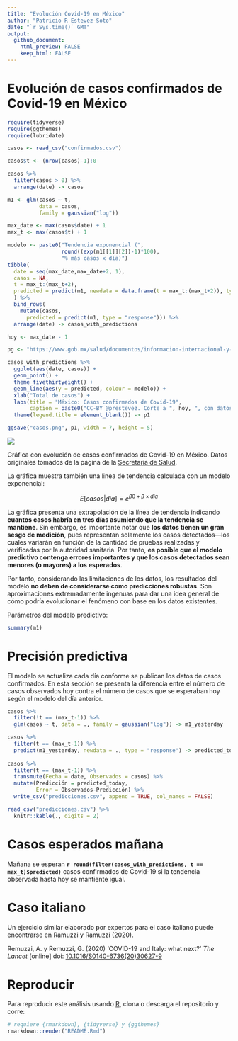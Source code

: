 ```yaml
---
title: "Evolución Covid-19 en México"
author: "Patricio R Estevez-Soto"
date: "`r Sys.time()` GMT"
output: 
  github_document:
    html_preview: FALSE
    keep_html: FALSE
---
```


# Evolución de casos confirmados de Covid-19 en México

```r

require(tidyverse)
require(ggthemes)
require(lubridate)

casos <- read_csv("confirmados.csv")

casos$t <- (nrow(casos)-1):0

casos %>%
  filter(casos > 0) %>%
  arrange(date) -> casos

m1 <- glm(casos ~ t, 
          data = casos,
          family = gaussian("log"))

max_date <- max(casos$date) + 1
max_t <- max(casos$t) + 1

modelo <- paste0("Tendencia exponencial (",
                 round((exp(m1[[1]][2])-1)*100),
                 "% más casos x día)")
tibble(
  date = seq(max_date,max_date+2, 1),
  casos = NA,
  t = max_t:(max_t+2),
  predicted = predict(m1, newdata = data.frame(t = max_t:(max_t+2)), type = "response")
  ) %>%
  bind_rows(
    mutate(casos,
      predicted = predict(m1, type = "response"))) %>%
  arrange(date) -> casos_with_predictions

hoy <- max_date - 1

pg <- "https://www.gob.mx/salud/documentos/informacion-internacional-y-nacional-sobre-nuevo-coronavirus-2019-ncov"

casos_with_predictions %>%
  ggplot(aes(date, casos)) + 
  geom_point() +
  theme_fivethirtyeight() +
  geom_line(aes(y = predicted, colour = modelo)) +
  xlab("Total de casos") + 
  labs(title = "México: Casos confirmados de Covid-19",
       caption = paste0("CC-BY @prestevez. Corte a ", hoy, ", con datos de \n", pg)) +
  theme(legend.title = element_blank()) -> p1

ggsave("casos.png", p1, width = 7, height = 5)

```

![](casos.png)

Gráfica con evolución de casos confirmados de Covid-19 en México. Datos originales tomados de la página de la [Secretaría de Salud](https://www.gob.mx/salud/documentos/informacion-internacional-y-nacional-sobre-nuevo-coronavirus-2019-ncov). 

La gráfica muestra también una linea de tendencia calculada con un modelo exponencial:

$$
E[casos | dia] = e^{\beta0 + \beta \times dia}
$$

La gráfica presenta una extrapolación de la línea de tendencia indicando **cuantos casos habría en tres días asumiendo que la tendencia se mantiene**. Sin embargo, es importante notar que **los datos tienen un gran sesgo de medición**, pues representan solamente los casos detectados---los cuales variarán en función de la cantidad de pruebas realizadas y verificadas por la autoridad sanitaria. Por tanto, **es posible que el modelo predictivo contenga errores importantes y que los casos detectados sean menores (o mayores) a los esperados**.

Por tanto, considerando las limitaciones de los datos, los resultados del modelo **no deben de considerarse como predicciones robustas**. Son aproximaciones extremadamente ingenuas para dar una idea general de cómo podría evolucionar el fenómeno con base en los datos existentes.

Parámetros del modelo predictivo:

```r
summary(m1)
```

# Precisión predictiva

El modelo se actualiza cada día conforme se publican los datos de casos confirmados. En esta sección se presenta la diferencia entre el número de casos observados hoy contra el número de casos que se esperaban hoy según el modelo del día anterior.

```r

casos %>%
  filter(!t == (max_t-1)) %>%
  glm(casos ~ t, data = ., family = gaussian("log")) -> m1_yesterday

casos %>%
  filter(t == (max_t-1)) %>%
  predict(m1_yesterday, newdata = ., type = "response") -> predicted_today
  
casos %>%
  filter(t == (max_t-1)) %>%
  transmute(Fecha = date, Observados = casos) %>%
  mutate(Predicción = predicted_today,
         Error = Observados-Predicción) %>%
  write_csv("predicciones.csv", append = TRUE, col_names = FALSE)

read_csv("predicciones.csv") %>%
  knitr::kable(., digits = 2)

```


# Casos esperados mañana

Mañana se esperan **`r round(filter(casos_with_predictions, t == max_t)$predicted)`** casos confirmados de Covid-19 si la tendencia observada hasta hoy se mantiente igual.


# Caso italiano

Un ejercicio similar elaborado por expertos para el caso italiano puede encontrarse en Ramuzzi y Ramuzzi (2020).

Remuzzi, A. y Remuzzi, G. (2020) 'COVID-19 and Italy: what next?' *The Lancet* [online] doi: [10.1016/S0140-6736(20)30627-9](https://doi.org/10.1016/S0140-6736(20)30627-9)

# Reproducir

Para reproducir este análisis usando [R](https://cran.r-project.org/), clona o descarga el repositorio y corre:

```r
# requiere {rmarkdown}, {tidyverse} y {ggthemes}
rmarkdown::render("README.Rmd")
```


